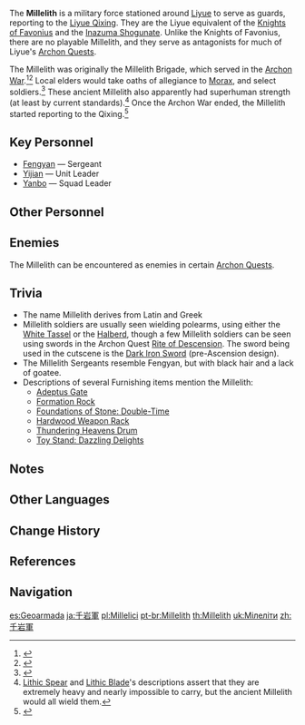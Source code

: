 {{CustomTabs
|tab1 = Overview
|tab2 = Enemy Group
}}
{{Faction Infobox
|image        = Millelith in Rite of Descension.png
|caption      = Millelith soldiers in the Archon Quest Rite of Descension
|ally         = 
* [[Liyue Qixing]]
* [[Adepti]]
* [[Traveler]]
* [[Shenhe]]
|enemy        = 
* [[Traveler]] (formerly)
* [[Fatui]]
* [[Osial]]
* [[Beisht]]
|base         = [[Liyue]]
|region       = Liyue
}}
{{Quote|While the Millelith stands guard, evil shall never prevail!|Motto of the Millelith}}
The '''Millelith''' is a military force stationed around [[Liyue]] to serve as guards, reporting to the [[Liyue Qixing]]. They are the Liyue equivalent of the [[Knights of Favonius]] and the [[Inazuma Shogunate]]. Unlike the Knights of Favonius, there are no playable Millelith, and they serve as antagonists for much of Liyue's [[Archon Quests]].

The Millelith was originally the Millelith Brigade, which served in the [[Archon War]].<ref>{{Ref/NPC|Fengyan}}</ref><ref>{{Ref/Weapon|Lithic Blade}}</ref> Local elders would take oaths of allegiance to [[Morax]], and select soldiers.<ref>{{Ref/Arti|Noble's Pledging Vessel}}</ref> These ancient Millelith also apparently had superhuman strength (at least by current standards).<ref group="Note">[[Lithic Spear]] and [[Lithic Blade]]'s descriptions assert that they are extremely heavy and nearly impossible to carry, but the ancient Millelith would all wield them.</ref> Once the Archon War ended, the Millelith started reporting to the Qixing.<ref>{{Ref/Book|Stone Tablet Compilations: Vol. I}}</ref>

==Key Personnel==
* [[Fengyan]] &mdash; Sergeant
* [[Yijian]] &mdash; Unit Leader
* [[Yanbo]] &mdash; Squad Leader

==Other Personnel==
{{column|4|
* [[Bro Huang]]
* [[Cai Le]]
* [[Cai Xun]]
* [[Daipai]]
* [[Echo]]
* [[Flagpole Cheng]]
* [[Fugui]]
* [[Gongjun]]
* [[Gummer]]
* [[Hongyi]]
* [[Hongyu]]
* [[Huaqing]]
* [[Jiayi]]
* [[Jingcheng]]
* [[Jinglun]]
* [[Jinzhong]]
* [[Kun]]
* [[Lao Cai]]
* [[Niu Zhi]]
* [[Qiaoxi]]
* [[Reekwind]]
* [[Siqin]]
* [[Sleepy]]
* [[Tiancheng]]
* [[Tianyi]]
* [[Tie Hong]]
* [[Tieshan]]
* [[Xiangming]]
* [[Xinghuo]]
* [[Yang|Yang #1]]
* [[Yang (Unreconciled Stars)|Yang #2]]
* [[Yicheng]]
* [[Yikuo]]
* [[Yong'an]]
* [[Youxu]]
* [[Yunjiang]]
* [[Zexuan]]
* [[Zhe'yuan]]
* [[Zheng]]
* [[Zhenhai]]
* [[Zhenxiang]]
}}

==Enemies==
{{main|Millelith Soldiers}}
The Millelith can be encountered as enemies in certain [[Archon Quests]].

==Trivia==
* The name Millelith derives from Latin {{Lang|mini=1|la=''{{wt|mille||Latin}}''|la_tl=thousand}} and Greek {{Lang|mini=1|el=''{{wt|λίθος|lithos|Ancient Greek}}''|el_tl=stone.}}
* Millelith soldiers are usually seen wielding polearms, using either the [[White Tassel]] or the [[Halberd]], though a few Millelith soldiers can be seen using swords in the Archon Quest [[Rite of Descension]]. The sword being used in the cutscene is the [[Dark Iron Sword]] (pre-Ascension design).
* The Millelith Sergeants resemble Fengyan, but with black hair and a lack of goatee.
* Descriptions of several Furnishing items mention the Millelith:
** [[Adeptus Gate]]
** [[Formation Rock]]
** [[Foundations of Stone: Double-Time]]
** [[Hardwood Weapon Rack]]
** [[Thundering Heavens Drum]]
** [[Toy Stand: Dazzling Delights]]

==Notes==
{{Reflist|note=1}}

==Other Languages==
{{Other Languages
|en      = Millelith
|zhs     = 千岩军
|zhs_rm  = Qiānyán-jūn
|zht     = 千岩軍
|zht_rm  = Qiānyán-jūn
|zh_tl   = Thousand Stone Army
|ja      = {{Rubi|千|せん|岩|がん|軍|ぐん}}
|ja_rm   = Sengan-gun
|ja_tl   = Thousand Stone Army{{Sino|ja}}
|ko      = {{tt|천암군|千岩軍}}
|ko_rm   = Cheonam-gun
|ko_tl   = Thousand Rock Army{{Sino|ko}}
|es      = Geoarmada
|es_tl   = Geonavy
|fr      = Millelithes
|ru      = Миллелиты
|th      = กองทหาร Millelith
|th_rm   = 
|th_tl   = Millelith Brigade
|vi      = {{tt|Thiên Nham Quân|千岩军}}
|vi_tl   = Thousand Stone Army{{Sino|vi}}
|de      = Millelithen
|id      = Millelith
|pt      = Millelith
|tr      = 
|tr_tl   = 
|it      = 
|it_tl   = 
}}

==Change History==
{{Change History|introduced=1.0}}

==References==
{{Reflist|2}}

==Navigation==
{{Faction Navbox}}
[[Category:Millelith| ]]

[[es:Geoarmada]]
[[ja:千岩軍]]
[[pl:Millelici]]
[[pt-br:Millelith]]
[[th:Millelith]]
[[uk:Мілеліти]]
[[zh:千岩軍]]
